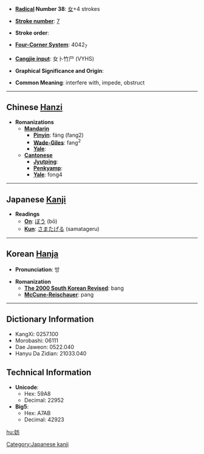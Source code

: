 * '''[[Wiktionary:Chinese radical index| Radical]] Number 38''': [[Wiktionary:Chinese radical index 女|女]]+4 strokes

* '''[[Wiktionary:Chinese total strokes index|Stroke number]]''': [[Wiktionary:Chinese total strokes index 7|7]]

* '''Stroke order''': 

* '''[[Wiktionary:Chinese four corner index|Four-Corner System]]''': 4042<sub>7</sub>

* '''[[Wiktionary:Chinese Cangjie index|Cangjie input]]''': 女卜竹尸 (VYHS)

* '''Graphical Significance and Origin''': 

* '''Common Meaning''': interfere with, impede, obstruct

----

== Chinese [[Hanzi]] ==

* '''Romanizations'''
** '''[[Mandarin]]'''
*** '''[[Pinyin]]''': fáng (fang2)
*** '''[[Wade-Giles]]''': fang<sup>2</sup>
*** '''[[Yale]]''': 
** '''[[Cantonese]]'''
*** '''[[Jyutping]]''':
*** '''[[Penkyamp]]''': 
*** '''[[Yale]]''': fong4


----

== Japanese [[Kanji]] ==

* '''Readings'''
** '''[[On]]''': [[ぼう]] (bō)
** '''[[Kun]]''': [[さまたげる]] (samatageru)


----

== Korean [[Hanja]] ==

* '''Pronunciation''': 방

* '''Romanization'''
** '''[[The 2000 South Korean Revised Romanization|The 2000 South Korean Revised]]''': bang
** '''[[McCune-Reischauer]]''': pang

----

== Dictionary Information ==

* KangXi: 0257.100
* Morobashi: 06111
* Dae Jaweon: 0522.040
* Hanyu Da Zidian: 21033.040

== Technical Information ==

* '''Unicode''':
** Hex: 59A8
** Decimal: 22952
* '''Big5''':
** Hex: A7AB
** Decimal: 42923

[[Category:Japanese kanji]]

[[hu:妨]]